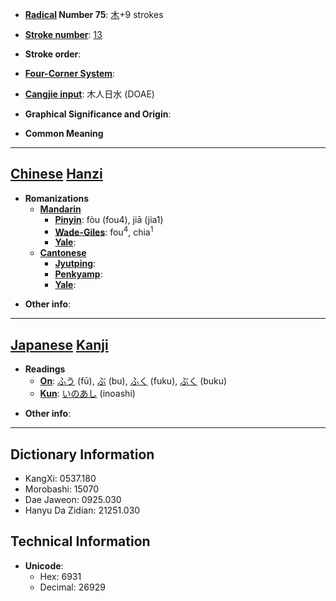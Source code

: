 * '''[[Wiktionary:Chinese radical index| Radical]] Number 75''': [[Wiktionary:Chinese radical index 木|木]]+9 strokes

* '''[[Wiktionary:Chinese total strokes index|Stroke number]]''': [[Wiktionary:Chinese total strokes index 13|13]]

* '''Stroke order''': 

* '''[[Wiktionary:Chinese four corner index|Four-Corner System]]''': 

* '''[[Wiktionary:Chinese Cangjie index|Cangjie input]]''': 木人日水 (DOAE)

* '''Graphical Significance and Origin''': 

* '''Common Meaning'''

----

== [[Chinese]] [[Hanzi]] ==

* '''Romanizations'''
** '''[[Mandarin]]'''
*** '''[[Pinyin]]''': fòu (fou4), jiā (jia1)
*** '''[[Wade-Giles]]''': fou<sup>4</sup>, chia<sup>1</sup>
*** '''[[Yale]]''': 
** '''[[Cantonese]]'''
*** '''[[Jyutping]]''':
*** '''[[Penkyamp]]''': 
*** '''[[Yale]]''': 

* '''Other info''': 

----

== [[Japanese]] [[Kanji]] ==

* '''Readings'''
** '''[[On]]''': [[ふう]] (fū), [[ぶ]] (bu), [[ふく]] (fuku), [[ぶく]] (buku)
** '''[[Kun]]''': [[いのあし]] (inoashi)

* '''Other info''':  

----

== Dictionary Information ==

* KangXi: 0537.180
* Morobashi: 15070
* Dae Jaweon: 0925.030
* Hanyu Da Zidian: 21251.030

== Technical Information ==

* '''Unicode''':
** Hex: 6931
** Decimal: 26929